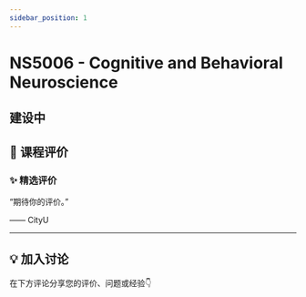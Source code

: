 ```yaml
---
sidebar_position: 1
---
```



# NS5006 - Cognitive and Behavioral Neuroscience

## 建设中

## **💬 课程评价**

### ✨ **精选评价**
<div className={commentStyles.commentBox}>
    <p className={commentStyles.commentText}>
        “期待你的评价。”
    </p>
    <p className={commentStyles.commentAuthor}>—— CityU</p>
</div>

---

## **💡 加入讨论**

在下方评论分享您的评价、问题或经验👇
<Utterances />
